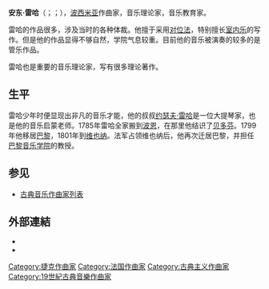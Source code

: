 {{Infobox classical
| 中文名       = 雷哈
| 画像         = Reicha.jpg
| 附注         =      
| 原文名       = Antonín Rejcha{{cs}}<br />Anton Reicha{{de}}
| 国别         = 捷克   
| 出生日期     = {{birth date|1770|2|26}}
| 出生地       = [[神聖羅馬帝國|神聖羅馬帝國]][[波希米亞王國|波希米亞王國]][[布拉格|布拉格]]
| 逝世日期     = {{death date and age|1836|5|28|1770|2|26}}
| 逝世地       = [[七月王朝|法國]][[巴黎|巴黎]]
| 所属时期     = [[古典主义|古典主义]]
| 所属乐派     =  
| 擅长作品类型 = 管弦乐，室内乐，钢琴曲
| 代表作       = 十余首交响曲，大量各种体裁的室内乐（包括24首管乐五重奏），钢琴曲《36首赋格》《变奏的艺术》
| 师从         = [[阿尔布雷希茨贝格|阿尔布雷希茨贝格]]，[[萨列里|萨列里]]
| 学生         = [[李斯特·费伦茨|李斯特]]，[[柏辽兹|柏辽兹]]，[[古诺|古诺]]，[[弗兰克|弗兰克]]，[[翁斯洛|翁斯洛]]
| 官方网站     = 
}}

'''安东·雷哈'''（{{lang-cs|Antonín Rejcha}}；{{lang-de|Anton Reicha}}；{{bd|1770年|2月26日|1836年|5月18日}}），[[波西米亚|波西米亚]]作曲家，音乐理论家，音乐教育家。

雷哈的作品很多，涉及当时的各种体裁。他擅于采用[[对位法|对位法]]，特别擅长[[室内乐|室内乐]]的写作。但是他的作品显得不够自然，学院气息较重。目前他的音乐被演奏的较多的是管乐作品。

雷哈也是重要的音乐理论家，写有很多理论著作。

== 生平 ==
雷哈少年时便显现出非凡的音乐才能，他的叔叔[[约瑟夫·雷哈|约瑟夫·雷哈]]是一位大提琴家，也是他的音乐启蒙老师。1785年雷哈全家搬到[[波恩|波恩]]，在那里他结识了[[贝多芬|贝多芬]]。1799年他移居[[巴黎|巴黎]]，1801年到[[维也纳|维也纳]]。法军占领维也纳后，他再次迁居巴黎，并担任[[巴黎音乐学院|巴黎音乐学院]]的教授。

== 参见 ==
{{Portal box|古典音樂}}
* [[古典音乐作曲家列表|古典音乐作曲家列表]]

== 外部連結 ==
{{Commons category}}
* {{IMSLP|id=Reicha, Anton}}
* {{Find a Grave|21018}}

{{Authority control}}

{{DEFAULTSORT:Reicha, Anton}}
[[Category:捷克作曲家|Category:捷克作曲家]]
[[Category:法国作曲家|Category:法国作曲家]]
[[Category:古典主义作曲家|Category:古典主义作曲家]]
[[Category:19世紀古典音樂作曲家|Category:19世紀古典音樂作曲家]]